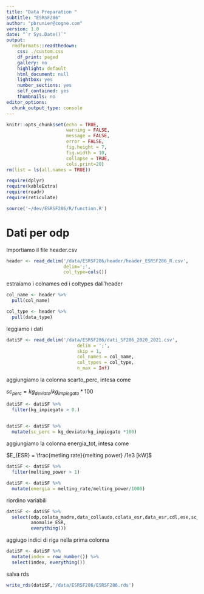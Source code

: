 ```yaml
---
title: "Data Preparation "
subtitle: "ESRSF286"
author: "pbrunier@cogne.com"
version: 1.0 
date: "`r Sys.Date()`"
output:
  rmdformats::readthedown:
    css: ./custom.css
    df_print: paged
    gallery: no
    highlight: default
    html_document: null
    lightbox: yes
    number_sections: yes
    self_contained: yes
    thumbnails: no
editor_options:
  chunk_output_type: console
---
```


```r
knitr::opts_chunk$set(echo = TRUE,
                      warning = FALSE,
                      message = FALSE,
                      error = FALSE,
                      fig.height = 7,
                      fig.width = 10,
                      collapse = TRUE,
                      cols.print=20)
rm(list = ls(all.names = TRUE))

require(dplyr)
require(kableExtra)
require(readr)
require(reticulate)

source('~/dev/ESRSF286/R/function.R')
```

# Dati per odp

Importiamo il file header.csv


```r
header <- read_delim('/data/ESRSF286/header/header_ESRSF286_R.csv', 
                     delim=';',
                     col_type=cols())


```


estraiamo i colnames ed i coltypes dall'header

```r
col_name <- header %>% 
  pull(col_name)

col_type <- header %>%
  pull(data_type)
```

leggiamo i dati 

```r
datiSF <- read_delim('/data/ESRSF286/dati_SF286_2020_2021.csv',
                          delim = ';',
                          skip = 1,
                          col_names = col_name,
                          col_types = col_type,
                          n_max = Inf)

```

aggiungiamo la colonna scarto_perc, intesa come

$sc_{perc} = kg_{deviato} / kg_{impiegato} *100$

```r
datiSF <- datiSF %>%
  filter(kg_impiegato > 0.)
  

datiSF <- datiSF %>%
  mutate(sc_perc = kg_deviato/kg_impiegato *100)
```

aggiungiamo la colonna energia_tot, intesa come

$E_{ESR} = \frac{metling rate}{melting power} /1e3 [kW]$

```r
datiSF <- datiSF %>%
  filter(melting_power > 1)

datiSF <- datiSF %>%
  mutate(energia = melting_rate/melting_power/1000)
```

riordino variabili

```r
datiSF <- datiSF %>% 
  select(odp,colata_madre,data_collaudo,colata_esr,data_esr,cdl,ese,sc_perc,
         anomalie_ESR,
         everything())
```

aggiugo indici di riga nella prima colonna

```r
datiSF <- datiSF %>% 
  mutate(index = row_number()) %>% 
  select(index, everything())
```



salva rds

```r
write_rds(datiSF,'/data/ESRSF286/ESRSF286.rds')
```
